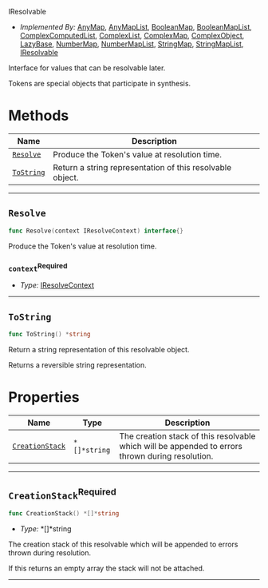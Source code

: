  IResolvable <a name="IResolvable" id="cdktf.IResolvable"></a>

- *Implemented By:* <a href="#cdktf.AnyMap">AnyMap</a>, <a href="#cdktf.AnyMapList">AnyMapList</a>, <a href="#cdktf.BooleanMap">BooleanMap</a>, <a href="#cdktf.BooleanMapList">BooleanMapList</a>, <a href="#cdktf.ComplexComputedList">ComplexComputedList</a>, <a href="#cdktf.ComplexList">ComplexList</a>, <a href="#cdktf.ComplexMap">ComplexMap</a>, <a href="#cdktf.ComplexObject">ComplexObject</a>, <a href="#cdktf.LazyBase">LazyBase</a>, <a href="#cdktf.NumberMap">NumberMap</a>, <a href="#cdktf.NumberMapList">NumberMapList</a>, <a href="#cdktf.StringMap">StringMap</a>, <a href="#cdktf.StringMapList">StringMapList</a>, <a href="#cdktf.IResolvable">IResolvable</a>

Interface for values that can be resolvable later.

Tokens are special objects that participate in synthesis.

# Methods <a name="Methods" id="Methods"></a>

| **Name** | **Description** |
| --- | --- |
| <code><a href="#cdktf.IResolvable.resolve">Resolve</a></code> | Produce the Token's value at resolution time. |
| <code><a href="#cdktf.IResolvable.toString">ToString</a></code> | Return a string representation of this resolvable object. |

---

## `Resolve` <a name="Resolve" id="cdktf.IResolvable.resolve"></a>

```go
func Resolve(context IResolveContext) interface{}
```

Produce the Token's value at resolution time.

### `context`<sup>Required</sup> <a name="context" id="cdktf.IResolvable.resolve.parameter.context"></a>

- *Type:* <a href="#cdktf.IResolveContext">IResolveContext</a>

---

## `ToString` <a name="ToString" id="cdktf.IResolvable.toString"></a>

```go
func ToString() *string
```

Return a string representation of this resolvable object.

Returns a reversible string representation.

# Properties <a name="Properties" id="Properties"></a>

| **Name** | **Type** | **Description** |
| --- | --- | --- |
| <code><a href="#cdktf.IResolvable.property.creationStack">CreationStack</a></code> | <code>*[]*string</code> | The creation stack of this resolvable which will be appended to errors thrown during resolution. |

---

## `CreationStack`<sup>Required</sup> <a name="CreationStack" id="cdktf.IResolvable.property.creationStack"></a>

```go
func CreationStack() *[]*string
```

- *Type:* *[]*string

The creation stack of this resolvable which will be appended to errors thrown during resolution.

If this returns an empty array the stack will not be attached.

---
